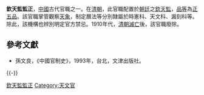 '''欽天監監正'''，[[中國|中國]]古代官職之一。在[[清朝|清朝]]，此官職配置於[[朝廷|朝廷]]之[[欽天監|欽天監]]，[[品等|品等]]為[[正五品|正五品]]。該官職掌管觀察[[天象|天象]]，制定曆法等分別隸屬於時憲科、天文科、漏刻科等。除此，該機構也辨別明定官方禁忌。1910年代，[[清朝滅亡|清朝滅亡]]後，該官職廢除。

==參考文獻==
{{Reflist}}
*孫文良，《中國官制史》，1993年，台北，文津出版社。

{{-}}
{{明朝中央官制}}
{{Government-official-hist-stub}}

[[Category:欽天監監正|]]
[[Category:天文官|Category:天文官]]